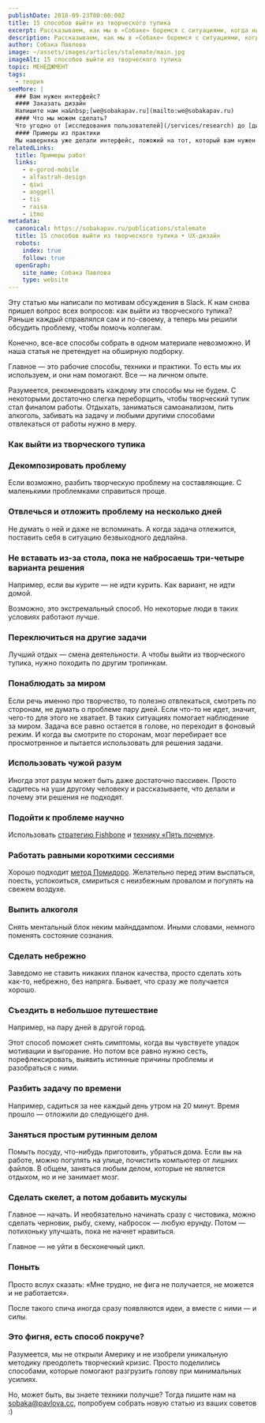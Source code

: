 ```yaml
---
publishDate: 2018-09-23T00:00:00Z
title: 15 способов выйти из творческого тупика
excerpt: Рассказываем, как мы в «Собаке» боремся с ситуациями, когда ничего не получается, а умные мысли не торопятся прийти. Только личный опыт коллег, без претензий на обширную подборку.
description: Рассказываем, как мы в «Собаке» боремся с ситуациями, когда ничего не получается, а умные мысли не торопятся прийти. 
author: Собака Павлова
image: ~/assets/images/articles/stalemate/main.jpg
imageAlt: 15 способов выйти из творческого тупика
topic: МЕНЕДЖМЕНТ
tags:
  - теория
seeMore: |
  ### Вам нужен интерфейс?
  #### Заказать дизайн
  Напишите нам на&nbsp;[we@sobakapav.ru](mailto:we@sobakapav.ru)
  #### Что мы можем сделать?
  Что угодно от [исследования пользователей](/services/research) до [дизайна интерфейса под ключ](/services/ux-design). 
  #### Примеры из практики
  Мы наверняка уже делали интерфейс, пожожий на тот, который вам нужен. [Проверьте](https://sobakapav.ru/portfolio).
relatedLinks:
  title: Примеры работ
  links:
    - e-gorod-mobile
    - alfastrah-design
    - qiwi
    - anggell
    - tis
    - raisa
    - itmo
metadata:
  canonical: https://sobakapav.ru/publications/stalemate
  title: 15 способов выйти из творческого тупика • UX-дизайн
  robots:
    index: true
    follow: true
  openGraph:
    site_name: Собака Павлова
    type: website
---
```



Эту статью мы написали по мотивам обсуждения в Slack. К нам снова пришел вопрос всех вопросов: как выйти из творческого тупика? Раньше каждый справлялся сам и по-своему, а теперь мы решили обсудить проблему, чтобы помочь коллегам.

Конечно, все-все способы собрать в одном материале невозможно. И наша статья не претендует на обширную подборку.

Главное — это рабочие способы, техники и практики. То есть мы их используем, и они нам помогают. Все — на личном опыте.

Разумеется, рекомендовать каждому эти способы мы не будем. С некоторыми достаточно слегка переборщить, чтобы творческий тупик стал финалом работы. Отдыхать, заниматься самоанализом, пить алкоголь, забивать на задачу и любыми другими способами отвлекаться от работы нужно в меру.

### Как выйти из творческого тупика

### Декомпозировать проблему

Если возможно, разбить творческую проблему на составляющие. С маленькими проблемками справиться проще.

### Отвлечься и отложить проблему на несколько дней

Не думать о ней и даже не вспоминать. А когда задача отлежится, поставить себя в ситуацию безвыходного дедлайна.

### Не вставать из-за стола, пока не набросаешь три-четыре варианта решения

Например, если вы курите — не идти курить. Как вариант, не идти домой.

Возможно, это экстремальный способ. Но некоторые люди в таких условиях работают лучше.

### Переключиться на другие задачи

Лучший отдых — смена деятельности. А чтобы выйти из творческого тупика, нужно походить по другим тропинкам.

### Понаблюдать за миром

Если речь именно про творчество, то полезно отвлекаться, смотреть по сторонам, не думать о проблеме пару дней. Если что-то не идет, значит, чего-то для этого не хватает. В таких ситуациях помогает наблюдение за миром. Задача все равно остается в голове, но переходит в фоновый режим. И когда вы смотрите по сторонам, мозг перебирает все просмотренное и пытается использовать для решения задачи.

### Использовать чужой разум

Иногда этот разум может быть даже достаточно пассивен. Просто садитесь на уши другому человеку и рассказываете, что делали и почему эти решения не подходят.

### Подойти к проблеме научно

Использовать [стратегию Fishbone](https://www.meteor-city.top/fishbone) и [технику «Пять почему»](https://ru.wikipedia.org/wiki/%D0%9F%D1%8F%D1%82%D1%8C_%D0%BF%D0%BE%D1%87%D0%B5%D0%BC%D1%83).

### Работать равными короткими сессиями

Хорошо подходит [метод Помидоро](https://lifehacker.ru/all-about-pomodoro/). Желательно перед этим выспаться, поесть, успокоиться, смириться с неизбежным провалом и погулять на свежем воздухе.

### Выпить алкоголя

Снять ментальный блок неким майнддампом. Иными словами, немного поменять состояние сознания.

### Сделать небрежно

Заведомо не ставить никаких планок качества, просто сделать хоть как-то, небрежно, без напряга. Бывает, что сразу же получается хорошо.

### Съездить в небольшое путешествие

Например, на пару дней в другой город.

Этот способ поможет снять симптомы, когда вы чувствуете упадок мотивации и выгорание. Но потом все равно нужно сесть, порефлексировать, выявить истинные причины проблемы и разобраться с ними.

### Разбить задачу по времени

Например, садиться за нее каждый день утром на 20 минут. Время прошло — отложили до следующего дня.

### Заняться простым рутинным делом

Помыть посуду, что-нибудь приготовить, убраться дома. Если вы на работе, можно погулять на улице, почистить компьютер от лишних файлов. В общем, заняться любым делом, которые не является отдыхом, но и не занимает мозг.

### Сделать скелет, а потом добавить мускулы

Главное — начать. И необязательно начинать сразу с чистовика, можно сделать черновик, рыбу, схему, набросок — любую ерунду. Потом — потихоньку улучшать, пока не начнет нравиться.

Главное — не уйти в бесконечный цикл.

### Поныть

Просто вслух сказать: «Мне трудно, не фига не получается, не можется и не работается».

После такого спича иногда сразу появляются идеи, а вместе с ними — и силы.

### Это фигня, есть способ покруче?

Разумеется, мы не открыли Америку и не изобрели уникальную методику преодолеть творческий кризис. Просто поделились способами, которые помогают разгрузить голову при минимальных усилиях.

Но, может быть, вы знаете техники получше? Тогда пишите нам на sobaka@pavlova.cc, попробуем собрать новую статью из ваших советов :)

